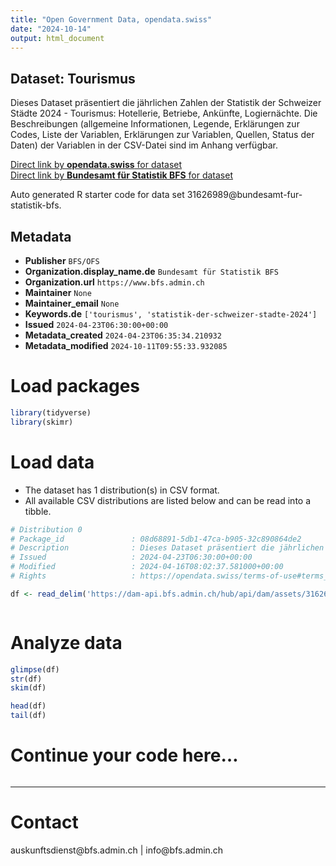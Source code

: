 ```yaml
---
title: "Open Government Data, opendata.swiss"
date: "2024-10-14"
output: html_document
---
```


## Dataset: Tourismus

Dieses Dataset präsentiert die jährlichen Zahlen der Statistik der Schweizer Städte 2024 - Tourismus: Hotellerie, Betriebe, Ankünfte, Logiernächte. Die Beschreibungen (allgemeine Informationen, Legende, Erklärungen zur Codes, Liste der Variablen, Erklärungen zur Variablen, Quellen, Status der Daten) der Variablen in der CSV-Datei sind im Anhang verfügbar.

[Direct link by **opendata.swiss** for dataset](https://opendata.swiss/de/dataset/tourismus1)<br>
[Direct link by **Bundesamt für Statistik BFS** for dataset](https://www.bfs.admin.ch/asset/de/ts-b-ssv-06-2024)

Auto generated R starter code for data set 31626989@bundesamt-fur-statistik-bfs.

## Metadata

- **Publisher** `BFS/OFS`
- **Organization.display_name.de** `Bundesamt für Statistik BFS`
- **Organization.url** `https://www.bfs.admin.ch`
- **Maintainer** `None`
- **Maintainer_email** `None`
- **Keywords.de** `['tourismus', 'statistik-der-schweizer-stadte-2024']`
- **Issued** `2024-04-23T06:30:00+00:00`
- **Metadata_created** `2024-04-23T06:35:34.210932`
- **Metadata_modified** `2024-10-11T09:55:33.932085`


# Load packages

```r

library(tidyverse)
library(skimr)

```

# Load data

-   The dataset has 1 distribution(s) in CSV format.
-   All available CSV distributions are listed below and can be read into a tibble.

```r

# Distribution 0
# Package_id               : 08d68891-5db1-47ca-b905-32c890864de2
# Description              : Dieses Dataset präsentiert die jährlichen Zahlen der Statistik der Schweizer Städte 2024 - Tourismus: Hotellerie, Betriebe, Ankünfte, Logiernächte. Die Beschreibungen (allgemeine Informationen, Legende, Erklärungen zur Codes, Liste der Variablen, Erklärungen zur Variablen, Quellen, Status der Daten) der Variablen in der CSV-Datei sind im Anhang verfügbar.
# Issued                   : 2024-04-23T06:30:00+00:00
# Modified                 : 2024-04-16T08:02:37.581000+00:00
# Rights                   : https://opendata.swiss/terms-of-use#terms_by_ask

df <- read_delim('https://dam-api.bfs.admin.ch/hub/api/dam/assets/31626991/master')



```

# Analyze data

```r

glimpse(df)
str(df)
skim(df)

head(df)
tail(df)

```

# Continue your code here...

```r

```

------------------------------------------------------------------------

# Contact

auskunftsdienst@bfs.admin.ch | info@bfs.admin.ch
